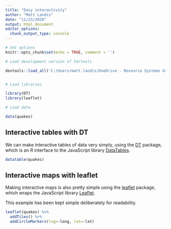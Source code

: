 ```yaml
---
title: "Easy interactivity"
author: "Matt Landis"
date: "11/23/2020"
output: html_document
editor_options: 
  chunk_output_type: console
---
```


```r

# Set options
knitr::opts_chunk$set(echo = TRUE, comment = '')

# Load development version of tmrtools

devtools::load_all('C:/Users/matt.landis/OneDrive - Resource Systems Group, Inc/Git/tmrtools')


# Load libraries 

library(DT)
library(leaflet)

# Load data

data(quakes)

```

## Interactive tables with DT

We can make interactive tables of data very simply, using the [DT](https://rstudio.github.io/DT/) package, which is an R interface to the JavaScript library [DataTables](https://datatables.net/).

```r
datatable(quakes)
```

## Interactive maps with leaflet

Making interactive maps is also pretty simple using the [leaflet]() package, which wraps the JavaScript library [Leaflet](https://leafletjs.com/).

This example has been kept simple deliberately for readability.

```r
leaflet(quakes) %>%
  addTiles() %>%
  addCircleMarkers(lng=~long, lat=~lat)
```
